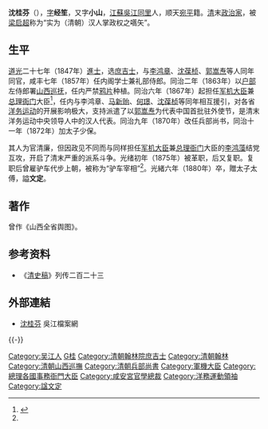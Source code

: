 {{明清人物信息框
| 姓名 = 沈桂芬
| 原名 =
| 圖片名稱= Shen Guifen.jpg
| 圖片大小 = 275px
| 圖片說明 = 同治十年（1871年）攝
| 最高職務 = 協辦大學士兵部尚書加贈太子太傅
| 屆數 = 
| 國家 = 大清
| 前任 = 
| 繼任 = 
| 爵位 =
| 籍貫 = [[江蘇|江蘇]][[吳江|吳江]]人<br>寄籍[[順天府|順天府]]宛平縣
| 族裔 = 漢族
| 旗籍 = 
| 字號 = 字经笙，又字小山
| 諡號 = 文定
| 出生日期 = [[嘉慶|嘉慶]]二十三年（1818年）
| 出生地點 = 
| 逝世日期 = [[光緒|光緒]]六年（1880年）
| 逝世地點 = 
| 陵墓 =
| 配偶 =
| 親屬 =
| 出身 = 
*道光二十七年丁未科進士出身
| 經歷 = 
| 著作 =
}}
'''沈桂芬'''（{{bd|1818年||1880年|catIdx=S沈}}），[[表字|字]]'''经笙'''，又字'''小山'''，[[江蘇|江蘇]][[吳江|吳江]][[同里镇|同里]]人，顺天[[宛平|宛平]]籍。[[清|清]]末[[政治家|政治家]]，被[[梁启超|梁启超]]称为“实为（清朝）汉人掌政权之嚆矢”。

==生平==
[[道光|道光]]二十七年（1847年）[[進士|進士]]，选[[庶吉士|庶吉士]]，与[[李鸿章|李鸿章]]、[[沈葆桢|沈葆桢]]、[[郭嵩焘|郭嵩焘]]等人同年同官，咸丰七年（1857年）任内阁学士兼礼部侍郎。同治二年（1863年）以[[户部|户部]]左侍郎署[[山西|山西]][[巡抚|巡抚]]，任内严禁[[鸦片|鸦片]]种植。同治六年（1867年）起担任[[军机大臣|军机大臣]]兼[[总理衙门|总理衙门]]大臣<ref name=":0">{{Cite book|url=https://www.worldcat.org/oclc/759804279|title=苏州有请：苏州名胜博览|author=丁蘖|publisher=古吴轩出版社|year=2010|isbn=9787807334828|edition=第1版|location=苏州|pages=197|chapter=|oclc=759804279}}</ref>，任内与李鸿章、[[马新贻|马新贻]]、[[何璟|何璟]]、[[沈葆桢|沈葆桢]]等同年相互援引，对各省[[洋务运动|洋务运动]]的开展影响极大，支持派遣了以[[郭嵩焘|郭嵩焘]]为代表中国首批驻外使节，是清末洋务运动中央领导人中的汉人代表。同治九年（1870年）改任兵部尚书，同治十一年（1872年）加太子少保。

其人为官清廉，但因政见不同而与同样担任[[军机大臣|军机大臣]]兼[[总理衙门|总理衙门]]大臣的[[李鸿藻|李鸿藻]]结党互攻，开启了清末严重的派系斗争。光绪初年（1875年）被革职，后又复职。复职后曾雇驴车代步上朝，被称为“驴车宰相”<ref name=":0" />。光緒六年（1880年）卒，贈太子太傅，謚'''文定'''。

==著作==
曾作《山西全省舆图》。

==参考资料==
*《[[清史稿|清史稿]]》列传二百二十三

==外部連結==
*[http://www.wujiangda.gov.cn/Show.asp?id=2213 沈桂芬]{{dead link|date=2018年3月 |bot=InternetArchiveBot |fix-attempted=yes }} 吳江檔案網

{{-}}
{{start box}}
{{s-off}}
{{s-before|[[英桂|英桂]]}}
{{s-title|[[山西省|山西]][[巡撫|巡撫]]|1863年－1865年}}
{{s-after|[[曾國荃|曾國荃]]}}
{{succession box|[[鄭敦謹|鄭敦謹]]|[[李鴻藻|李鴻藻]]|[[清朝兵部尚书列表#兵部漢尚書|兵部漢尚書]]|<small>同治九年四月甲辰－光緒七年正月丙寅<br>（1870年5月8日－1881年2月1日）</small>}}
{{end box}}

{{道光二十七年丁未科殿試金榜}}
{{清朝入祀賢良祠}}

{{Authority control}}

{{DEFAULTSORT:Shen沈}}
[[Category:吴江人|Category:吴江人]]
[[Category:沈姓|G桂]]
[[Category:清朝翰林院庶吉士|Category:清朝翰林院庶吉士]]
[[Category:清朝翰林|Category:清朝翰林]]
[[Category:清朝山西巡撫|Category:清朝山西巡撫]]
[[Category:清朝兵部尚書|Category:清朝兵部尚書]]
[[Category:軍機大臣|Category:軍機大臣]]
[[Category:總理各國事務衙門大臣|Category:總理各國事務衙門大臣]]
[[Category:咸安宮官學總裁|Category:咸安宮官學總裁]]
[[Category:洋務運動領袖|Category:洋務運動領袖]]
[[Category:諡文定|Category:諡文定]]